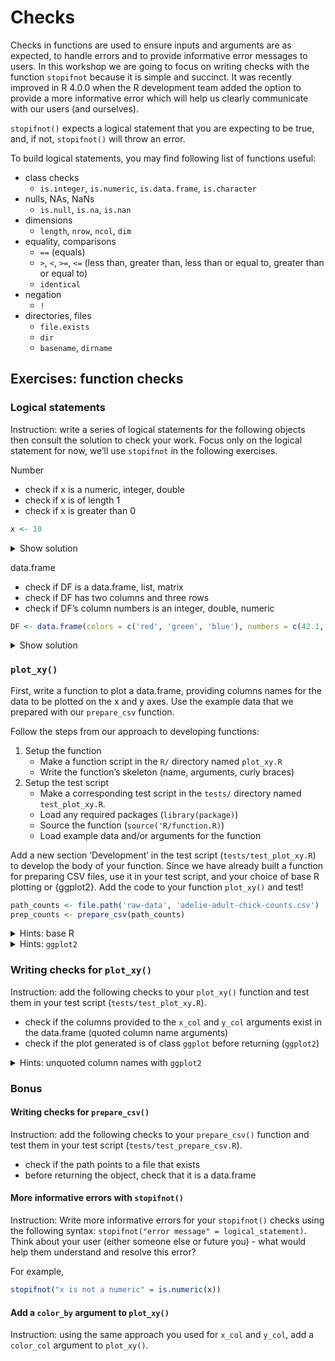 # Checks

Checks in functions are used to ensure inputs and arguments are as expected,
to handle errors and to provide informative error messages to users. In this
workshop we are going to focus on writing checks with the function `stopifnot` because it is simple and succinct. It was recently improved in R 4.0.0 when the R development team added the option to provide a more informative error which will help us clearly communicate with our users (and ourselves). 

`stopifnot()` expects a logical statement that you are expecting to be true, and, if not, `stopifnot()` will throw an error. 

To build logical statements, you may find following list of functions useful:

- class checks
    - `is.integer`, `is.numeric`, `is.data.frame`, `is.character`
- nulls, NAs, NaNs
    - `is.null`, `is.na`, `is.nan`
- dimensions
    - `length`, `nrow`, `ncol`, `dim`
- equality, comparisons
    - `==` (equals)
    - `>`, `<`, `>=`, `<=` (less than, greater than, less than or equal to, greater than or equal to)
    - `identical`
- negation
    - `!`
- directories, files
    - `file.exists`
    - `dir`
    - `basename`, `dirname`


## Exercises: function checks

### Logical statements

Instruction: write a series of logical statements for the following objects then consult the solution to check your work. Focus only on the logical statement for now, we'll use `stopifnot` in the following exercises. 

Number

- check if x is a numeric, integer, double
- check if x is of length 1
- check if x is greater than 0

```r
x <- 10
```

<details>
<summary>Show solution</summary>
```r
is.numeric(x)
is.integer(x)
is.double(x)

length(x) == 1

x > 0
```
</details>

data.frame

- check if DF is a data.frame, list, matrix
- check if DF has two columns and three rows
- check if DF's column numbers is an integer, double, numeric

```r
DF <- data.frame(colors = c('red', 'green', 'blue'), numbers = c(42.1, 2L, 10))
```

<details>
<summary>Show solution</summary>
```r
is.data.frame(DF)
is.list(DF)
is.matrix(DF)

ncol(DF) == 2
nrow(DF) == 3

is.integer(DF$numbers)
is.double(DF$numbers)
is.numeric(DF$numbers)
```
</details>


### `plot_xy()`

First, write a function to plot a data.frame, providing columns names for the data to be plotted on the x and y axes. Use the example data that we prepared with our `prepare_csv` function. 

Follow the steps from our approach to developing functions:

1. Setup the function
    - Make a function script in the `R/` directory named `plot_xy.R`
    - Write the function's skeleton (name, arguments, curly braces)
1. Setup the test script
    - Make a corresponding test script in the `tests/` directory named `test_plot_xy.R`. 
    - Load any required packages (`library(package)`)
    - Source the function (`source('R/function.R)`)
    - Load example data and/or arguments for the function 

Add a new section 'Development' in the test script (`tests/test_plot_xy.R`) to develop the body of your function. Since we have already built a function for preparing CSV files, use it in your test script, and your choice of base R plotting or {ggplot2}. Add the code to your function `plot_xy()` and test!

```r
path_counts <- file.path('raw-data', 'adelie-adult-chick-counts.csv')
prep_counts <- prepare_csv(path_counts)
```



<details>
<summary>Hints: base R</summary>
<hr>
This function has one step: taking an input data.frame and generating a plot. 

The function's arguments should include the data.frame, as well as the column names for the X and Y axes. 

Pass the data.frame's to the plot function's x and y arguments with the `[[` syntax, eg. `DF[[x_column]]`
<hr>
</details>

<details>
<summary>Hints: `ggplot2`</summary>
<hr>
This function has one step: taking an input data.frame and generating a plot. 

The function's arguments should include the data.frame, as well as the column names for the X and Y axes. 

There are two main options:

- Pass the data.frame's to ggplot's data argument then use the `.data[[col]]` syntax to wrap the x_col and y_col arguments (quoted column names) within `aes`. 

- Pass the data.frame's to ggplot's data argument then use the `{{ }}` "embrace operator" to wrap the x_col and y_col arguments (unquoted* column names) within `aes`. 

See the `?aes` help page and the example with the "embrace operator", and more
details here: <https://ggplot2.tidyverse.org/articles/ggplot2-in-packages.html#using-aes-and-vars-in-a-package-function>

<hr>
</details>


### Writing checks for `plot_xy()`

Instruction: add the following checks to your `plot_xy()` function and
test them in your test script (`tests/test_plot_xy.R`). 

- check if the columns provided to the `x_col` and `y_col` arguments exist in the data.frame (quoted column name arguments)
- check if the plot generated is of class `ggplot` before returning (`ggplot2`) 


<details>
<summary>Hints: unquoted column names with `ggplot2`</summary>
<hr>
If you opted to use unquoted column names, it might be trickier to check 
if column names exist in the data.frame. However - this check is already 
covered by `ggplot()` anyways. 

In case you wanted to add this, on top of the internal `ggplot2` check,
try something like this: 

`as_name(enquo(x_col)) %in% colnames(DT)`

These are {rlang} functions, part of the "tidy eval tools" and examples
of metaprogramming. The Advanced R book has a detailed section on this concept. 

<hr>
</details>

### Bonus

#### Writing checks for `prepare_csv()`

Instruction: add the following checks to your `prepare_csv()` function and
test them in your test script (`tests/test_prepare_csv.R`). 

- check if the path points to a file that exists
- before returning the object, check that it is a data.frame

#### More informative errors with `stopifnot()`

Instruction: Write more informative errors for your `stopifnot()` checks using the following syntax: `stopifnot("error message" = logical_statement)`. Think about your user (either someone else or future you) - what would help them understand and resolve this error?

For example, 

```r
stopifnot("x is not a numeric" = is.numeric(x))
```


#### Add a `color_by` argument to `plot_xy()`

Instruction: using the same approach you used for `x_col` and `y_col`, add a `color_col` argument to `plot_xy()`.
